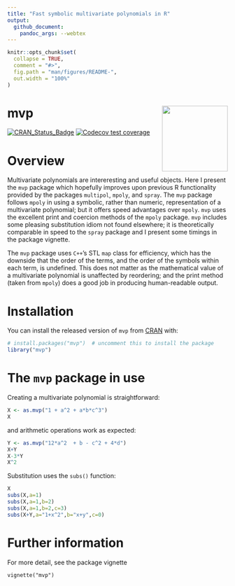 ```yaml
---
title: "Fast symbolic multivariate polynomials in R"
output:
  github_document:
    pandoc_args: --webtex
---
```


<!-- README.md is generated from README.Rmd. Please edit that file -->

```r
knitr::opts_chunk$set(
  collapse = TRUE,
  comment = "#>",
  fig.path = "man/figures/README-",
  out.width = "100%"
)
```

# mvp <img src="man/figures/mvp.png" width = "150" align="right" />

<!-- badges: start -->
[![CRAN_Status_Badge](https://www.r-pkg.org/badges/version/mvp)](https://cran.r-project.org/package=mvp)
[![Codecov test coverage](https://codecov.io/gh/RobinHankin/mvp/branch/master/graph/badge.svg)](https://codecov.io/gh/RobinHankin/mvp/branch/master)
<!-- badges: end -->

# Overview

Multivariate polynomials are intereresting and useful objects.  Here I
present the `mvp` package which hopefully improves upon previous R
functionality provided by the packages `multipol`, `mpoly`, and
`spray`.  The `mvp` package follows `mpoly` in using a symbolic,
rather than numeric, representation of a multivariate polynomial; but
it offers speed advantages over `mpoly`.  `mvp` uses the excellent
print and coercion methods of the `mpoly` package.  `mvp` includes
some pleasing substitution idiom not found elsewhere; it is
theoretically comparable in speed to the `spray` package and I present
some timings in the package vignette.

The `mvp` package uses `C++`'s STL `map` class for efficiency, which
has the downside that the order of the terms, and the order of the
symbols within each term, is undefined.  This does not matter as the
mathematical value of a multivariate polynomial is unaffected by
reordering; and the print method (taken from `mpoly`) does a good job
in producing human-readable output.


# Installation

You can install the released version of `mvp` from [CRAN](https://CRAN.R-project.org) with:

```r
# install.packages("mvp")  # uncomment this to install the package
library("mvp")
```

# The `mvp` package in use

Creating a multivariate polynomial is straightforward:

```r
X <- as.mvp("1 + a^2 + a*b*c^3")
X
```


and arithmetic operations work as expected:

```r
Y <- as.mvp("12*a^2  + b - c^2 + 4*d")
X+Y
X-3*Y
X^2
```

Substitution uses the `subs()` function:

```r
X
subs(X,a=1)
subs(X,a=1,b=2)
subs(X,a=1,b=2,c=3)
subs(X+Y,a="1+x^2",b="x+y",c=0)
```


# Further information

For more detail, see the package vignette

`vignette("mvp")`
